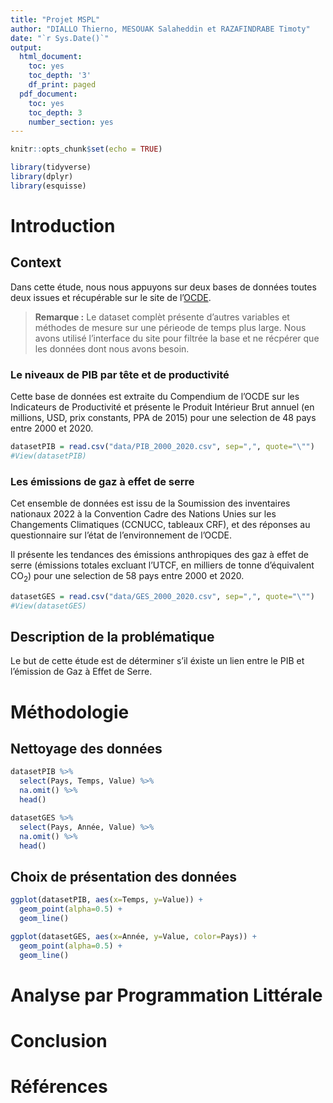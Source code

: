 ```yaml
---
title: "Projet MSPL"
author: "DIALLO Thierno, MESOUAK Salaheddin et RAZAFINDRABE Timoty"
date: "`r Sys.Date()`"
output:
  html_document:
    toc: yes
    toc_depth: '3'
    df_print: paged
  pdf_document:
    toc: yes
    toc_depth: 3
    number_section: yes
---
```


<!-- Setup -->

```r
knitr::opts_chunk$set(echo = TRUE)
```

<!-- Imports -->

```r
library(tidyverse)
library(dplyr)
library(esquisse)
```

\newpage

# Introduction

## Context

Dans cette étude, nous nous appuyons sur deux bases de données toutes deux issues et récupérable sur le site de l'[OCDE](https://stats.oecd.org/?lang=fr#).

> **Remarque :** Le dataset complèt présente d'autres variables et méthodes de mesure sur une périeode de temps plus large. Nous avons utilisé l'interface du site pour filtrée la base et ne récpérer que les données dont nous avons besoin.

### Le niveaux de PIB par tête et de productivité

Cette base de données est extraite du Compendium de l'OCDE sur les Indicateurs de Productivité et présente le Produit Intérieur Brut annuel (en millions, USD, prix constants, PPA de 2015) pour une selection de 48 pays entre 2000 et 2020.

```r
datasetPIB = read.csv("data/PIB_2000_2020.csv", sep=",", quote="\"")
#View(datasetPIB)
```

### Les émissions de gaz à effet de serre

Cet ensemble de données est issu de la Soumission des inventaires nationaux 2022 à la Convention Cadre des Nations Unies sur les Changements Climatiques (CCNUCC, tableaux CRF), et des réponses au questionnaire sur l'état de l'environnement de l'OCDE.

Il présente les tendances des émissions anthropiques des gaz à effet de serre (émissions totales excluant l'UTCF, en milliers de tonne d'équivalent CO~2~) pour une selection de 58 pays entre 2000 et 2020.

```r
datasetGES = read.csv("data/GES_2000_2020.csv", sep=",", quote="\"")
#View(datasetGES)
```

## Description de la problématique

Le but de cette étude est de déterminer s'il éxiste un lien entre le PIB et l'émission de Gaz à Effet de Serre.

\newpage

# Méthodologie

## Nettoyage des données

```r
datasetPIB %>%
  select(Pays, Temps, Value) %>%
  na.omit() %>% 
  head()
```


```r
datasetGES %>%
  select(Pays, Année, Value) %>%
  na.omit() %>% 
  head()
```


## Choix de présentation des données

```r
ggplot(datasetPIB, aes(x=Temps, y=Value)) +
  geom_point(alpha=0.5) +
  geom_line() 
```

```r
ggplot(datasetGES, aes(x=Année, y=Value, color=Pays)) +
  geom_point(alpha=0.5) +
  geom_line()
```
\newpage

# Analyse par Programmation Littérale

\newpage

# Conclusion

\newpage

# Références
